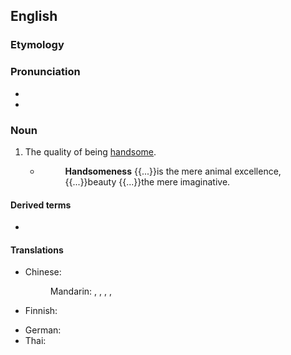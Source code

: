 ==English==

===Etymology===
{{suffix|en|handsome|ness}}

===Pronunciation===
* {{IPA|en|/ˈhænsəmnəs/}}
* {{audio|en|LL-Q1860 (eng)-PerfectSoundWhatever-handsomeness.wav|Audio (CA)}}

===Noun===
{{en-noun|~}}

# The quality of being [[handsome]].
#* {{RQ:Hare Guesses}}
#*: '''Handsomeness''' {{...}}is the mere animal excellence, {{...}}beauty {{...}}the mere imaginative.

====Derived terms====
* {{l|en|unhandsomeness}}

====Translations====
{{trans-top|quality of being handsome}}
* Chinese:
*: Mandarin: {{t+|cmn|帥氣|sc=Hani}}, {{t+|cmn|帅气|tr=shuàiqi|sc=Hani}}, {{t+|cmn|英俊|tr=yīngjùn|sc=Hani}}, {{t+|cmn|俊俏|tr=jùnqiào|sc=Hani}}, {{t+|cmn|漂亮|tr=piàoliang|sc=Hani}}
* Finnish: {{t+|fi|komeus}}
{{trans-mid}}
* German: {{t+|de|Schönheit|f}}
* Thai: {{t+|th|ความหล่อ}}
{{trans-bottom}}